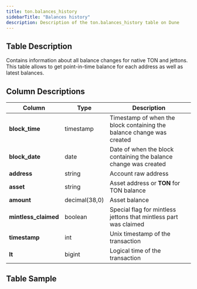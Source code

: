 ```yaml
---
title: ton.balances_history
sidebarTitle: "Balances history"
description: Description of the ton.balances_history table on Dune
---
```


## Table Description
Contains information about all balance changes for native TON and jettons. This table allows
to get point-in-time balance for each address as well as latest balances.

## Column Descriptions
| **Column**           | **Type**      | **Description**                                                       |
|----------------------|---------------|-----------------------------------------------------------------------|
| **block_time**       | timestamp     | Timestamp of when the block containing the balance change was created |
| **block_date**       | date          | Date of when the block containing the balance change was created      |
| **address**          | string        | Account raw address                                                   |
| **asset**            | string        | Asset address or __TON__ for TON balance                              |
| **amount**           | decimal(38,0) | Asset balance                                                         |
| **mintless_claimed** | boolean       | Special flag for mintless jettons that mintless part was claimed      |
| **timestamp**        | int           | Unix timestamp of the transaction                                     |
| **lt**               | bigint        | Logical time of the transaction                                       |

## Table Sample


<TableSample tableSchema="ton" tableName="balances_history" />